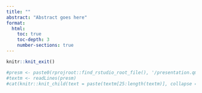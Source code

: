 ```yaml
---
title: ""
abstract: "Abstract goes here"
format: 
  html:
    toc: true
    toc-depth: 3
    number-sections: true
---
```


```r
knitr::knit_exit()
```


```r
#presm <- paste0(rprojroot::find_rstudio_root_file(), '/presentation.qmd')
#textm <- readLines(presm)
#cat(knitr::knit_child(text = paste(textm[25:length(textm)], collapse = "\n"), quiet = TRUE))
```




